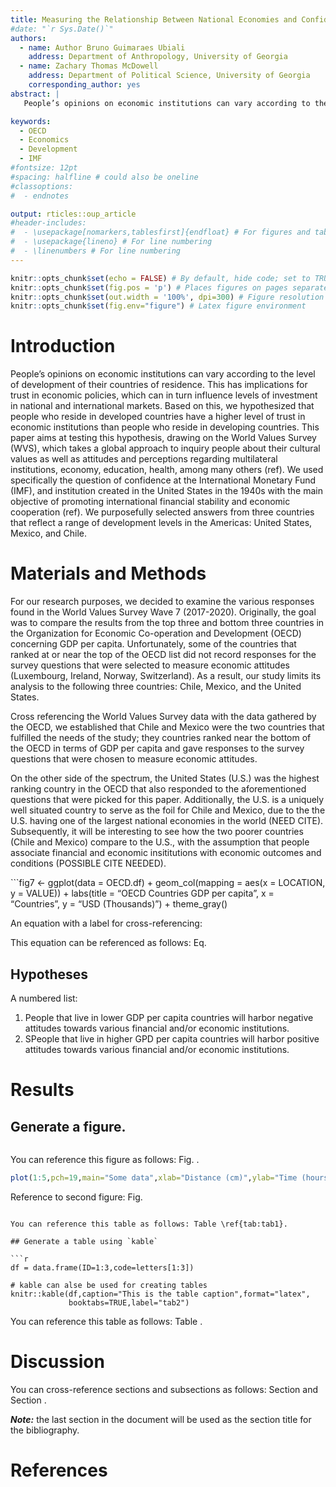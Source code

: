 ```yaml
---
title: Measuring the Relationship Between National Economies and Confidence in Economic Institutions
#date: "`r Sys.Date()`"
authors:
  - name: Author Bruno Guimaraes Ubiali
    address: Department of Anthropology, University of Georgia
  - name: Zachary Thomas McDowell
    address: Department of Political Science, University of Georgia
    corresponding_author: yes
abstract: |
   People’s opinions on economic institutions can vary according to the level of development of their countries of residence, which has implications for levels of investment in national and international markets. This paper aims at testing the hypothesis that people who reside in developed countries have a higher level of trust in economic institutions than people who reside in developing countries. We draw on secondary data from the World Values Survey (WVS) for the United States, Mexico, and Chile. For data analyses, we used the software R for producing graphs and statistical inferences. The results do not confirm our hypothesis; there is no homogeneous patter of response according to the level of economic development of the country. The results indicate that people in Mexico have higher confidence in banks than US and Chile inhabitants

keywords:
  - OECD
  - Economics
  - Development
  - IMF
#fontsize: 12pt
#spacing: halfline # could also be oneline
#classoptions:
#  - endnotes

output: rticles::oup_article
#header-includes:
#  - \usepackage[nomarkers,tablesfirst]{endfloat} # For figures and tables at end
#  - \usepackage{lineno} # For line numbering
#  - \linenumbers # For line numbering
---
```


```r
knitr::opts_chunk$set(echo = FALSE) # By default, hide code; set to TRUE to see code
knitr::opts_chunk$set(fig.pos = 'p') # Places figures on pages separate from text
knitr::opts_chunk$set(out.width = '100%', dpi=300) # Figure resolution and size
knitr::opts_chunk$set(fig.env="figure") # Latex figure environment
```

# Introduction

People’s opinions on economic institutions can vary according to the level of development of their countries of residence. This has implications for trust in economic policies, which can in turn influence levels of investment in national and international markets. Based on this, we hypothesized that people who reside in developed countries have a higher level of trust in economic institutions than people who reside in developing countries. This paper aims at testing this hypothesis, drawing on the World Values Survey (WVS), which takes a global approach to inquiry people about their cultural values as well as attitudes and perceptions regarding multilateral institutions, economy, education, health, among many others (ref). We used specifically the question of confidence at the International Monetary Fund (IMF), and institution created in the United States in the 1940s with the main objective of promoting international financial stability and economic cooperation (ref). We purposefully selected answers from three countries that reflect a range of development levels in the Americas: United States, Mexico, and Chile. 

# Materials and Methods

For our research purposes, we decided to examine the various responses found in the World Values Survey Wave 7 (2017-2020). Originally, the goal was to compare the results from the top three and bottom three countries in the Organization for Economic Co-operation and Development (OECD) concerning GDP per capita. Unfortunately, some of the countries that ranked at or near the top of the OECD list did not record responses for the survey questions that were selected to measure economic attitudes (Luxembourg, Ireland, Norway, Switzerland). As a result, our study limits its analysis to the following three countries: Chile, Mexico, and the United States. 

Cross referencing the World Values Survey data with the data gathered by the OECD, we established that Chile and Mexico were the two countries that fulfilled the needs of the study; they countries ranked near the bottom of the OECD in terms of GDP per capita and gave responses to the survey questions that were chosen to measure economic attitudes.

On the other side of the spectrum, the United States (U.S.) was the highest ranking country in the OECD that also responded to the aforementioned questions that were picked for this paper. Additionally, the U.S. is a uniquely well situated country to serve as the foil for Chile and Mexico, due to the the U.S. having one of the largest national economies in the world (NEED CITE). Subsequently, it will be interesting to see how the two poorer countries (Chile and Mexico) compare to the U.S., with the assumption that people associate financial and economic insititutions with economic outcomes and conditions (POSSIBLE CITE NEEDED).

```fig7 <- ggplot(data = OECD.df) + 
  geom_col(mapping = aes(x = LOCATION, y = VALUE)) +
  labs(title = "OECD Countries GDP per capita", x = "Countries", y = "USD (Thousands)") +
  theme_gray()

An equation with a label for cross-referencing:

\begin{equation}\label{eq:eq1}
\int^{r_2}_0 F(r,\varphi){\rm d}r\,{\rm d}\varphi = [\sigma r_2/(2\mu_0)]
\int^{\infty}_0\exp(-\lambda|z_j-z_i|)\lambda^{-1}J_1 (\lambda r_2)J_0
(\lambda r_i\,\lambda {\rm d}\lambda)
\end{equation}

This equation can be referenced as follows: Eq. \ref{eq:eq1}

## Hypotheses

A numbered list:

1) People that live in lower GDP per capita countries will harbor negative attitudes towards various financial and/or economic institutions.
2) SPeople that live in higher GPD per capita countries will harbor positive attitudes towards various financial and/or economic institutions.

# Results

## Generate a figure.

```r


```

You can reference this figure as follows: Fig. \ref{fig:fig1}.

```r
plot(1:5,pch=19,main="Some data",xlab="Distance (cm)",ylab="Time (hours)")
```

Reference to second figure: Fig. \ref{fig:fig2}

```

You can reference this table as follows: Table \ref{tab:tab1}.

## Generate a table using `kable`

```r
df = data.frame(ID=1:3,code=letters[1:3])

# kable can alse be used for creating tables
knitr::kable(df,caption="This is the table caption",format="latex",
             booktabs=TRUE,label="tab2")
```

You can reference this table as follows: Table \ref{tab:tab2}.

# Discussion

You can cross-reference sections and subsections as follows: Section \ref{materials-and-methods} and Section \ref{a-subsection}.

***Note:*** the last section in the document will be used as the section title for the bibliography.

# References
